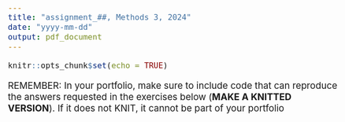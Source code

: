 ```yaml
---
title: "assignment_##, Methods 3, 2024"
date: "yyyy-mm-dd"
output: pdf_document
---
```


<style type="text/css">
  body{
  font-size: 14pt;
}
</style>

```r
knitr::opts_chunk$set(echo = TRUE)
```

REMEMBER: In your portfolio, make sure to include code that can reproduce the answers requested in the exercises below (__MAKE A KNITTED VERSION__). If it does not KNIT, it cannot be part of your portfolio
